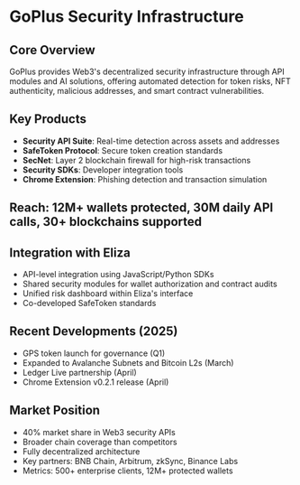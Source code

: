 # GoPlus Security Infrastructure

## Core Overview

GoPlus provides Web3's decentralized security infrastructure through API modules and AI solutions, offering automated detection for token risks, NFT authenticity, malicious addresses, and smart contract vulnerabilities.

## Key Products

- **Security API Suite**: Real-time detection across assets and addresses
- **SafeToken Protocol**: Secure token creation standards
- **SecNet**: Layer 2 blockchain firewall for high-risk transactions
- **Security SDKs**: Developer integration tools
- **Chrome Extension**: Phishing detection and transaction simulation

## Reach: 12M+ wallets protected, 30M daily API calls, 30+ blockchains supported

## Integration with Eliza

- API-level integration using JavaScript/Python SDKs
- Shared security modules for wallet authorization and contract audits
- Unified risk dashboard within Eliza's interface
- Co-developed SafeToken standards

## Recent Developments (2025)

- GPS token launch for governance (Q1)
- Expanded to Avalanche Subnets and Bitcoin L2s (March)
- Ledger Live partnership (April)
- Chrome Extension v0.2.1 release (April)

## Market Position

- 40% market share in Web3 security APIs
- Broader chain coverage than competitors
- Fully decentralized architecture
- Key partners: BNB Chain, Arbitrum, zkSync, Binance Labs
- Metrics: 500+ enterprise clients, 12M+ protected wallets

